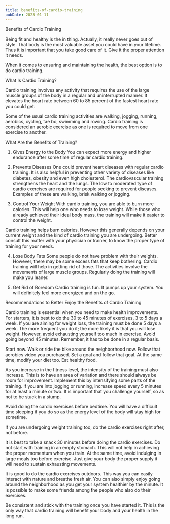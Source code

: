 ```yaml
---
title: benefits-of-cardio-training
pubDate: 2023-01-11
---
```


Benefits of Cardio Training


Being fit and healthy is the in thing. Actually, it really never goes out of style. That body is the most valuable asset you could have in your lifetime. Thus it is important that you take good care of it. Give it the proper attention it needs. 

When it comes to ensuring and maintaining the health, the best option is to do cardio training.

What Is Cardio Training?

Cardio training involves any activity that requires the use of the large muscle groups of the body in a regular and uninterrupted manner. It elevates the heart rate between 60 to 85 percent of the fastest heart rate you could get. 

Some of the usual cardio training activities are walking, jogging, running, aerobics, cycling, tae bo, swimming and rowing. Cardio training is considered an aerobic exercise as one is required to move from one exercise to another.

What Are the Benefits of Training?

1. Gives Energy to the Body
You can expect more energy and higher endurance after some time of regular cardio training. 

2. Prevents Diseases
One could prevent heart diseases with regular cardio training. It is also helpful in preventing other variety of diseases like diabetes, obesity and even high cholesterol. The cardiovascular training strengthens the heart and the lungs. The low to moderated type of cardio exercises are required for people seeking to prevent diseases. Examples of these are walking, brisk walking or jogging.

3. Control Your Weight
With cardio training, you are able to burn more calories. This will help one who needs to lose weight. While those who already achieved their ideal body mass, the training will make it easier to control the weight. 

Cardio training helps burn calories. However this generally depends on your current weight and the kind of cardio training you are undergoing. Better consult this matter with your physician or trainer, to know the proper type of training for your needs. 

4. Lose Body Fats
Some people do not have problem with their weights. However, there may be some excess fats that keep bothering. Cardio training will help in getting rid of those. The activities involve the movements of large muscle groups. Regularly doing the training will make you leaner.

5. Get Rid of Boredom
Cardio training is fun. It pumps up your system. You will definitely feel more energized and on the go.

Recommendations to Better Enjoy the Benefits of Cardio Training

Cardio training is essential when you need to make health improvements. For starters, it is best to do the 30 to 45 minutes of exercises, 3 to 5 days a week. If you are aiming for weight loss, the training must be done 5 days a week. The more frequent you do it; the more likely it is that you will lose weight. However, avoid exhausting yourself too much in exercise. Avoid going beyond 45 minutes. Remember, it has to be done in a regular basis. 

Start now. Walk or ride the bike around the neighborhood now. Follow that aerobics video you purchased. Set a goal and follow that goal. At the same time, modify your diet too. Eat healthy food. 

As you increase in the fitness level, the intensity of the training must also increase. This is to have an area of variation and there should always be room for improvement. Implement this by intensifying some parts of the training. If you are into jogging or running, increase speed every 5 minutes for at least a minute or two. It is important that you challenge yourself, so as not to be stuck in a stump.

Avoid doing the cardio exercises before bedtime. You will have a difficult time sleeping if you do so as the energy level of the body will stay high for sometime.

If you are undergoing weight training too, do the cardio exercises right after, not before.

It is best to take a snack 30 minutes before doing the cardio exercises. Do not start with training in an empty stomach. This will not help in achieving the proper momentum when you train. At the same time, avoid indulging in large meals too before exercise. Just give your body the proper supply it will need to sustain exhausting movements.

It is good to do the cardio exercises outdoors. This way you can easily interact with nature and breathe fresh air. You can also simply enjoy going around the neighborhood as you get your system healthier by the minute. It is possible to make some friends among the people who also do their exercises.

Be consistent and stick with the training once you have started it. This is the only way that cardio training will benefit your body and your health in the long run.